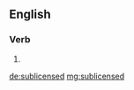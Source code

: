 ==English==

===Verb===
{{head|en|verb form}}

# {{en-past of|sublicense}}

[[de:sublicensed]]
[[mg:sublicensed]]